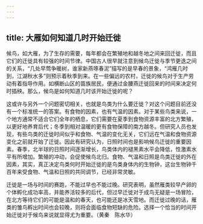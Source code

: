 ```yaml
---
---
---
```

title: 大雁如何知道几时开始迁徙
---




候鸟，如大雁，为了生存的需要，每年都会在繁殖地和越冬地之间来回迁徙，而且它们的迁徙具有较强的时间节律。中国古人很早就注意到候鸟迁徙与季节更迭之间的关系，“几处早莺争暖树，谁家新燕啄春泥”描写的是早春的景象，“鸿雁几时到，江湖秋水多”则预示着秋季到来。在一些偏远的农村，迁徙的候鸟对于生产劳动有着指导作用。如横断山区的苗族居民，便通过金腰燕迁徙回来的时间来决定何时插秧。那么，候鸟是如何知道几时该开始迁徙的呢？

这或许与另外一个问题密切相关，也就是鸟类为什么要迁徙？对这个问题目前还没有一个标准统一的答案。有食物的因素，也有气温的因素。对于某些鸟类来说，一个地方通常不适合它们全年的栖息，它们需要在夏季到食物资源丰富的北方繁殖，以更好地养育后代；冬季到相对温暖的更有食物保障的南方越冬。但研究人员也发现，有些鸟类的迁徙时间似乎和食物、气温的变化无关，它们远在气温和食物资源变化之前就开始了迁徙。因此有研究认为，日照时间也是影响候鸟迁徙的重要因素。春季，北半球的日照时间逐渐增长，鸟类体内的褪黑素水平会降低，性激素水平有所增加。繁殖的冲动，会促使候鸟北归。食物、气温和日照是鸟类迁徙的外在因素，其实，真正决定鸟类何时开始迁徙的是鸟类身体内的生物钟，这台生物钟千百年来受食物、气温和日照的共同调节，已经非常灵敏。



迁徙是一场与时间的赛跑，不能过早也不能过晚。研究表明，虽然雁类较早产卵的个体孵化成功率高，并能养活较多的后代，但过早迁徙对于成鸟无疑是一场冒险，在北方等待它们的可能是温和的春天，也可能还是冰天雪地。而迁徙过晚的话，雁类的雏鸟孵出时间也会较晚，则将会面临食物短缺的危险。选择一个恰当的时间开始迁徙对于候鸟来说就显得尤为重要。（黄秦　陈水华）